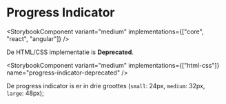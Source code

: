 
# Progress Indicator

<StorybookComponent variant="medium" implementations={["core", "react", "angular"]} />

De HTML/CSS implementatie is **Deprecated**.

<StorybookComponent variant="medium" implementations={["html-css"]} name="progress-indicator-deprecated" />

De progress indicator is er in drie groottes (`small`: 24px, `medium`: 32px, `large`: 48px);
